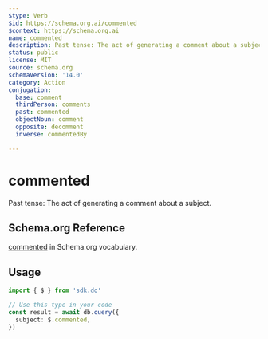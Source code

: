 ```yaml
---
$type: Verb
$id: https://schema.org.ai/commented
$context: https://schema.org.ai
name: commented
description: Past tense: The act of generating a comment about a subject.
status: public
license: MIT
source: schema.org
schemaVersion: '14.0'
category: Action
conjugation:
  base: comment
  thirdPerson: comments
  past: commented
  objectNoun: comment
  opposite: decomment
  inverse: commentedBy

---
```


# commented

Past tense: The act of generating a comment about a subject.

## Schema.org Reference

[commented](https://schema.org/CommentAction) in Schema.org vocabulary.

## Usage

```typescript
import { $ } from 'sdk.do'

// Use this type in your code
const result = await db.query({
  subject: $.commented,
})
```
